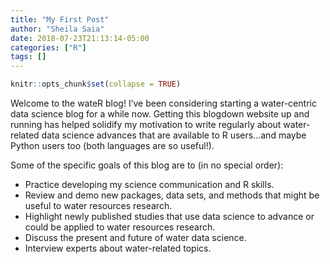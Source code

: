 ```yaml
---
title: "My First Post"
author: "Sheila Saia"
date: 2018-07-23T21:13:14-05:00
categories: ["R"]
tags: []
---
```


```r
knitr::opts_chunk$set(collapse = TRUE)
```

Welcome to the wateR blog! I've been considering starting a water-centric data science blog for a while now. Getting this blogdown website up and running has helped solidify my motivation to write regularly about water-related data science advances that are available to R users...and maybe Python users too (both languages are so useful!).

Some of the specific goals of this blog are to (in no special order):

*  Practice developing my science communication and R skills.<br>
*  Review and demo new packages, data sets, and methods that might be useful to water resources research.<br>
*  Highlight newly published studies that use data science to advance or could be applied to water resources research.<br>
*  Discuss the present and future of water data science.<br>
*  Interview experts about water-related topics.<br>


```r

```



```r

```
